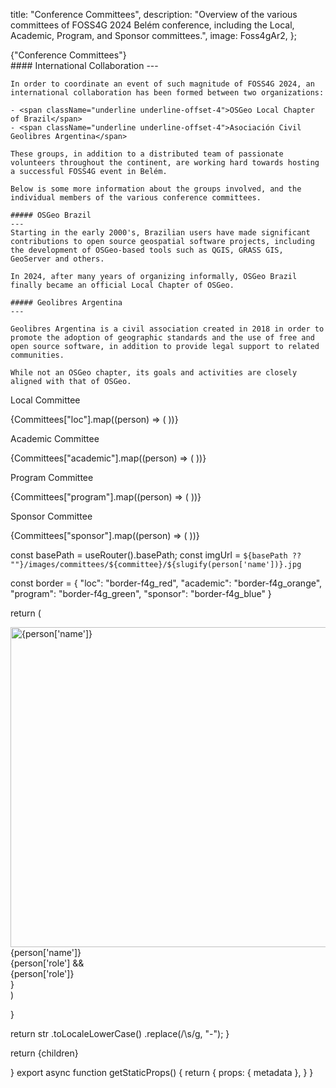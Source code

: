 
  title: "Conference Committees",
  description:
    "Overview of the various committees of FOSS4G 2024 Belém conference, including the Local, Academic, Program, and Sponsor committees.",
  image: Foss4gAr2,
};

<Heading color="red" bubble>
  {"Conference Committees"}
</Heading>

<div className="grid sm:grid-cols-2 gap-y-4 sm:gap-x-4">
  <div className="flex-grow max-h-[520px]">
    <Carousel
      captions={false}
      autoplay={true}
      images={[
        {
          image: Foss4gAr4,
        },
        {
          image: Foss4gAr1,
        },
        {
          image: Foss4gAr5,
        },
        {
          image: Foss4gAr2,
        },
        {
          image: Foss4gAr6,
        },
      ]}
    />
  </div>
  <div className="flex-shrink">
    #### International Collaboration
    ---

    In order to coordinate an event of such magnitude of FOSS4G 2024, an international collaboration has been formed between two organizations:

    - <span className="underline underline-offset-4">OSGeo Local Chapter of Brazil</span>
    - <span className="underline underline-offset-4">Asociación Civil Geolibres Argentina</span>

    These groups, in addition to a distributed team of passionate volunteers throughout the continent, are working hard towards hosting a successful FOSS4G event in Belém.

    Below is some more information about the groups involved, and the individual members of the various conference committees.

    ##### OSGeo Brazil
    ---
    Starting in the early 2000's, Brazilian users have made significant contributions to open source geospatial software projects, including the development of OSGeo-based tools such as QGIS, GRASS GIS, GeoServer and others.

    In 2024, after many years of organizing informally, OSGeo Brazil finally became an official Local Chapter of OSGeo.

    ##### Geolibres Argentina
    ---

    Geolibres Argentina is a civil association created in 2018 in order to promote the adoption of geographic standards and the use of free and open source software, in addition to provide legal support to related communities.

    While not an OSGeo chapter, its goals and activities are closely aligned with that of OSGeo.

  </div>
</div>

<Heading color="red">Local Committee</Heading>
<div className="grid grid-cols-3 sm:grid-cols-6 sm:space-x-1">
  {Committees["loc"].map((person) => (
    <PhotoBubble committee="loc" person={person} key={person["name"]} />
  ))}
</div>

<Heading color="orange">Academic Committee</Heading>
<div className="grid grid-cols-3 sm:grid-cols-6 sm:space-x-1">
  {Committees["academic"].map((person) => (
    <PhotoBubble committee="academic" person={person} key={person["name"]} />
  ))}
</div>

<Heading color="green">Program Committee</Heading>
<div className="grid grid-cols-3 sm:grid-cols-6 sm:space-x-1">
  {Committees["program"].map((person) => (
    <PhotoBubble committee="program" person={person} key={person["name"]} />
  ))}
</div>

<Heading color="blue">Sponsor Committee</Heading>
<div className="grid grid-cols-3 sm:grid-cols-6 sm:space-x-1">
  {Committees["sponsor"].map((person) => (
    <PhotoBubble committee="sponsor" person={person} key={person["name"]} />
  ))}
</div>

  const basePath = useRouter().basePath;
  const imgUrl = `${basePath ?? ""}/images/committees/${committee}/${slugify(person['name'])}.jpg`

const border = {
"loc": "border-f4g_red",
"academic": "border-f4g_orange",
"program": "border-f4g_green",
"sponsor": "border-f4g_blue"
}

return (

<div key={person['name']} {...otherProps}>
<div className={`aspect-square rounded-full hover:cursor-default border-4 ${border[committee]} overflow-hidden m-1 sm:m-2`}>
<img width="512" height="512" src={imgUrl} alt={person['name']} />
</div>
<div className="text-ubuntu text-center">{person['name']}</div>
{person['role'] && <div className="text-ubuntu text-center text-xs">{person['role']}</div>}

  </div>
  )

}

  return str
    .toLocaleLowerCase()
    .replace(/\s/g, "-");
}

  return <MdxLayout metadata={metadata}>{children}</MdxLayout>

}
export async function getStaticProps() {
return {
props: {
metadata
},
}
}

